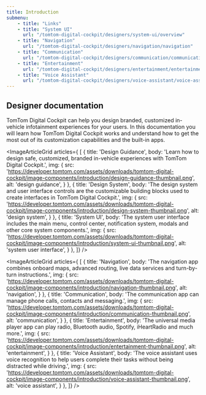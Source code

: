 ```yaml
---
title: Introduction
submenu:
    - title: "Links"
    - title: "System UI"
      url: "/tomtom-digital-cockpit/designers/system-ui/overview"
    - title: "Navigation"
      url: "/tomtom-digital-cockpit/designers/navigation/navigation"
    - title: "Communication"
      url: "/tomtom-digital-cockpit/designers/communication/communication"
    - title: "Entertainment"
      url: "/tomtom-digital-cockpit/designers/entertainment/entertainment"
    - title: "Voice Assistant"
      url: "/tomtom-digital-cockpit/designers/voice-assistant/voice-assistant"
---
```


## Designer documentation

TomTom Digital Cockpit can help you design branded, customized in-vehicle infotainment experiences
for your users. In this documentation you will learn how TomTom Digital Cockpit works and understand
how to get the most out of its customization capabilities and the built-in apps.

<ImageArticleGrid articles={
 [
   {
     title: 'Design Guidance',
     body: 'Learn how to design safe, customized, branded in-vehicle experiences with TomTom Digital Cockpit.',
     img: {
       src: 'https://developer.tomtom.com/assets/downloads/tomtom-digital-cockpit/image-components/introduction/design-guidance-thumbnail.png',
       alt: 'design guidance',
     }
   },
  {
     title: 'Design System',
     body: 'The design system and user interface controls are the customizable building blocks used to create interfaces in TomTom Digital Cockpit.',
     img: {
       src: 'https://developer.tomtom.com/assets/downloads/tomtom-digital-cockpit/image-components/introduction/design-system-thumbnail.png',
       alt: 'design system',
     }
   },
  {
     title: 'System UI',
     body: 'The system user interface includes the main menu, control center, notification system, modals and other core system components.',
     img: {
       src: 'https://developer.tomtom.com/assets/downloads/tomtom-digital-cockpit/image-components/introduction/system-ui-thumbnail.png',
       alt: 'system user interface',
     }
   },
 ]}
/>

<ImageArticleGrid articles={
 [
  {
     title: 'Navigation',
     body: 'The navigation app combines onboard maps, advanced routing, live data services and turn-by-turn instructions.',
     img: {
       src: 'https://developer.tomtom.com/assets/downloads/tomtom-digital-cockpit/image-components/introduction/navigation-thumbnail.png',
       alt: 'navigation',
     }
   },
  {
     title: 'Communication',
     body: 'The communication app can manage phone calls, contacts and messaging.',
     img: {
       src: 'https://developer.tomtom.com/assets/downloads/tomtom-digital-cockpit/image-components/introduction/communication-thumbnail.png',
       alt: 'communication',
     }
   },
  {
     title: 'Entertainment',
     body: 'The universal media player app can play radio, Bluetooth audio, Spotify, iHeartRadio and much more.',
     img: {
       src: 'https://developer.tomtom.com/assets/downloads/tomtom-digital-cockpit/image-components/introduction/entertainment-thumbnail.png',
       alt: 'entertainment',
     }
   },
  {
     title: 'Voice Assistant',
     body: 'The voice assistant uses voice recognition to help users complete their tasks without being distracted while driving.',
     img: {
       src: 'https://developer.tomtom.com/assets/downloads/tomtom-digital-cockpit/image-components/introduction/voice-assistant-thumbnail.png',
       alt: 'voice assistant',
     }
   },
 ]}
/>

